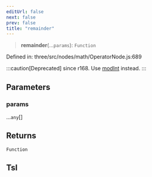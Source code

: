 ```yaml
---
editUrl: false
next: false
prev: false
title: "remainder"
---
```


> **remainder**(...`params`): `Function`

Defined in: three/src/nodes/math/OperatorNode.js:689

:::caution[Deprecated]
since r168. Use [modInt](../variables/Three.WebGPU.TSL.modInt.html) instead.
:::

## Parameters

### params

...`any`[]

## Returns

`Function`

## Tsl
